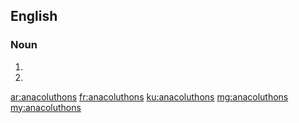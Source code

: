 ==English==

===Noun===
{{head|en|plural}}

# {{plural of|anacoluthon|lang=en}}
# {{alternative spelling of|anacolouthons}}

[[ar:anacoluthons]]
[[fr:anacoluthons]]
[[ku:anacoluthons]]
[[mg:anacoluthons]]
[[my:anacoluthons]]